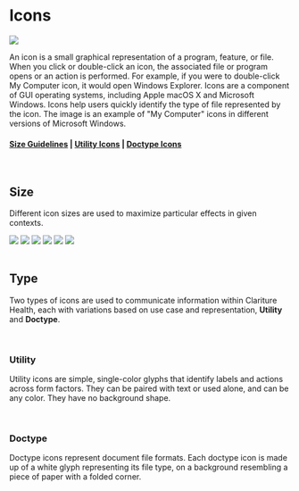 
<Meta title='Platform/Icons' />

# Icons

<img src='/images/guidelines/icons-bs.jpg' />

An icon is a small graphical representation of a program, feature, or file. When you click or double-click an icon, the associated file or program opens or an action is performed. For example, if you were to double-click My Computer icon, it would open Windows Explorer. Icons are a component of GUI operating systems, including Apple macOS X and Microsoft Windows. Icons help users quickly identify the type of file represented by the icon. The image is an example of "My Computer" icons in different versions of Microsoft Windows.

#### [Size Guidelines](#size) | [Utility Icons](#utility) | [Doctype Icons](#doctype)

<br />

## <a id="size"></a> Size

Different icon sizes are used to maximize particular effects in given contexts.

<div class='mb-4 grid gap-7 mobile:grid-cols-1 tablet:grid-cols-2 laptop:grid-cols-3 mt-3'>
  <img src={IconSizeXxl} />
  <img src={IconSizeXlg} />
  <img src={IconSizeLg} />
  <img src={IconSizeMd} />
  <img src={IconSizeSm} />
  <img src={IconSizeXsm} />
</div>

<br />

## Type

Two types of icons are used to communicate information within Clariture Health, each with variations based on use case and representation, **Utility** and **Doctype**.

<br />

### Utility

Utility icons are simple, single-color glyphs that identify labels and actions across form factors. They can be paired with text or used alone, and can be any color. They have no background shape.

<ShowAllIcons type='utils' />

<br />

### Doctype

Doctype icons represent document file formats. Each doctype icon is made up of a white glyph representing its file type, on a background resembling a piece of paper with a folded corner.

<ShowAllIcons type='docs' color='#CCC' />
